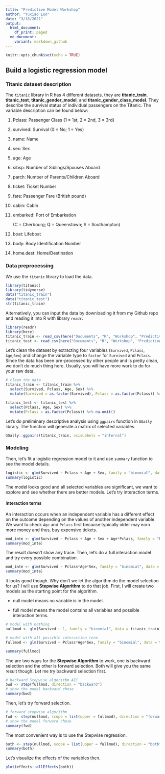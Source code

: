 ```yaml
---
title: "Predictive Model Workshop"
author: "Yuxiao Luo"
date: "3/18/2021"
output:
  html_document:
    df_print: paged
  md_document:
    variant: markdown_github
---
```


```r
knitr::opts_chunk$set(echo = TRUE)
```

## Build a logistic regression model

### Titanic dataset description
The `titanic` library in R has 4 different datasets, they are **titanic_train**, **titanic_test**, **titanic_gender_model**, and **titanic_gender_class_model**. They describe the survival status of individual passengers on the Titanic. The variable description can be found below:  

1. Pclass: Passenger Class (1 = 1st, 2 = 2nd, 3 = 3rd)  

2. survived: Survival (0 = No; 1 = Yes) 

3. name: Name  

4. sex: Sex  

5. age: Age  

6. sibsp: Number of Siblings/Spouses Aboard  

7. parch: Number of Parents/Children Aboard  

8. ticket: Ticket Number  

9. fare: Passenger Fare (British pound)  

10. cabin: Cabin  

11. embarked: Port of Embarkation

    (C = Cherbourg; Q = Queenstown; S = Southampton) 
   
12. boat: Lifeboat

13. body: Body Identification Number  

14. home.dest: Home/Destination  

### Data preprocessing
We use the `titanic` library to load the data.
```r
library(titanic)
library(tidyverse)
data("titanic_train")
data("titanic_test")
str(titanic_train)

```

Alternatively, you can input the data by downloading it from my Github repo and reading it into R with library `readr`.
```r
library(readr)
library(here)
titanic_train <- read_csv(here("Documents", "R", "Workshop", "PredictiveModeling", "data","titanic_train.csv"))
titanic_test <- read_csv(here("Documents", "R", "Workshop", "PredictiveModeling", "data","titanic_test.csv"))
```


Let's clean the dataset by extracting four variables (`Survived`, `Pclass`, `Age`,`Sex`) and change the variable type to `factor` for `Survived` and `Pclass`. Since the data has been pre-processed by other people and is pretty clean, we don't do much thing here. Usually, you will have more work to do for your raw data.

```r
# clean the data
titanic_train <- titanic_train %>% 
  select(Survived, Pclass, Age, Sex) %>% 
  mutate(Survived = as.factor(Survived), Pclass = as.factor(Pclass)) %>%  na.omit()

titanic_test <- titanic_test %>% 
  select(Pclass, Age, Sex) %>% 
  mutate(Pclass = as.factor(Pclass)) %>% na.omit()
```


Let's do preliminary descriptive analysis using `ggpairs` function in `GGally` library. The function will generate a matrix of selected variables. 

```r
GGally::ggpairs(titanic_train, axisLabels = "internal")
```

### Modeling
Then, let's fit a logistic regression model to it and use `summary` function to see the model details. 

```r
logistic <- glm(Survived ~ Pclass + Age + Sex, family = "binomial", data = titanic_train)
summary(logistic)
```

The model looks good and all selected variables are significant, we want to explore and see whether there are better models. Let's try interaction terms. 

#### Interaction terms

An interaction occurs when an independent variable has a different effect on the outcome depending on the values of another independent variable. We want to check `Age` and `Pclass` first because typically older may earn more money and thus, buy expensive tickets. 

```r
mod_inte <- glm(Survived ~ Pclass + Age + Sex + Age*Pclass, family = "binomial", data = titanic_train)
summary(mod_inte)
```

The result doesn't show any trace. Then, let's do a full interaction model and try every possible combination. 

```r
mod_inte <- glm(Survived ~ Pclass*Age*Sex, family = "binomial", data = titanic_train)
summary(mod_inte)
```

It looks good though. Why don't we let the algorithm do the model selection for us? I will use **Stepwise Algorithm** to do that job. First, I will create two models as the starting point for the algorithm. 

+ null model means no variable is in the model.

+ full model means the model contains all variables and possible interaction terms. 

```r
# model with nothing
nullmod <- glm(Survived ~ 1, family = "binomial", data = titanic_train)

# model with all possible interaction term
fullmod <- glm(Survived ~ Pclass*Age*Sex, family = "binomial", data = titanic_train)

summary(fullmod)
```

The are two ways for the **Stepwise Algorithm** to work, one is backward selection and the other is forward selection. Both will give you the same result though. Let me try backward selection first.

```r
# backward Stepwise algorithm AIC
bwd <- step(fullmod, direction = "backward")
# show the model backward chose
summary(bwd)
```

Then, let's try forward selection. 

```r
# forward stepwise algorithm
fwd <- step(nullmod, scope = list(upper = fullmod), direction = "forward")
# show the model forward chose
summary(fwd)
```

The most convenient way is to use the Stepwise regression. 

```r
both <- step(nullmod, scope = list(upper = fullmod), direction = "both")
summary(both)
```

Let's visualize the effects of the variables then.
```r
plot(effects::allEffects(both))
```

















